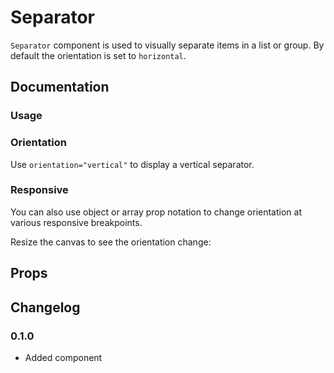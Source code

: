 

# Separator

`Separator` component is used to visually separate items in a list or group. By default the orientation is set to `horizontal`.

## Documentation

### Usage

<Demo component={Usage} />

### Orientation

Use `orientation="vertical"` to display a vertical separator.

<Demo component={VerticalUsage} />

### Responsive

You can also use object or array prop notation to change orientation at various responsive breakpoints.

<Alert intent="warning" mt="16">
  Resize the canvas to see the orientation change:
</Alert>

<Demo
  iframe="/components/separator/demo/"
  height="150"
  component={ResponsiveUsage}
/>

## Props

<PropsTable component={Separator} />

## Changelog

### 0.1.0

- Added component
